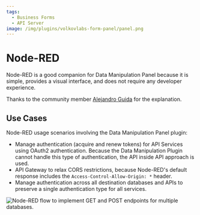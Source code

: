 ```yaml
---
tags:
  - Business Forms
  - API Server
image: /img/plugins/volkovlabs-form-panel/panel.png
---
```



# Node-RED

Node-RED is a good companion for Data Manipulation Panel because it is simple, provides a visual interface, and does not require any developer experience.

Thanks to the community member [Alejandro Guida](https://github.com/canob) for the explanation.

## Use Cases

Node-RED usage scenarios involving the Data Manipulation Panel plugin:

- Manage authentication (acquire and renew tokens) for API Services using OAuth2 authentication. Because the Data Manipulation Plugin cannot handle this type of authentication, the API inside API approach is used.
- API Gateway to relax CORS restrictions, because Node-RED's default response includes the `Access-Control-Allow-Origin: *` header.
- Manage authentication across all destination databases and APIs to preserve a single authentication type for all services.

<Image
  title="Node-RED flow to implement GET and POST endpoints for multiple databases."
  src="/img/plugins/volkovlabs-form-panel/node-red.png"
/>
